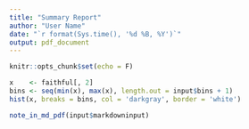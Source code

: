---
title: "Summary Report"
author: "User Name"
date: "`r format(Sys.time(), '%d %B, %Y')`"
output: pdf_document
---

```{r setup, include=FALSE}
knitr::opts_chunk$set(echo = F)
```



```{r Interval1}
x    <- faithful[, 2] 
bins <- seq(min(x), max(x), length.out = input$bins + 1)
hist(x, breaks = bins, col = 'darkgray', border = 'white')
```


```{r Interval2, warning = FALSE}
note_in_md_pdf(input$markdowninput)
```



